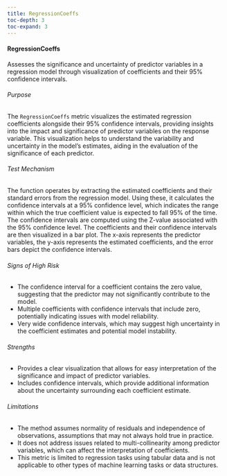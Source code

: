 ```yaml
---
title: RegressionCoeffs
toc-depth: 3
toc-expand: 3
---
```







 
#### RegressionCoeffs

Assesses the significance and uncertainty of predictor variables in a regression model through visualization of
coefficients and their 95% confidence intervals.

###### Purpose

The `RegressionCoeffs` metric visualizes the estimated regression coefficients alongside their 95% confidence intervals,
providing insights into the impact and significance of predictor variables on the response variable. This visualization
helps to understand the variability and uncertainty in the model's estimates, aiding in the evaluation of the
significance of each predictor.

###### Test Mechanism

The function operates by extracting the estimated coefficients and their standard errors from the regression model.
Using these, it calculates the confidence intervals at a 95% confidence level, which indicates the range within which
the true coefficient value is expected to fall 95% of the time. The confidence intervals are computed using the
Z-value associated with the 95% confidence level. The coefficients and their confidence intervals are then visualized
in a bar plot. The x-axis represents the predictor variables, the y-axis represents the estimated coefficients, and
the error bars depict the confidence intervals.

###### Signs of High Risk

- The confidence interval for a coefficient contains the zero value, suggesting that the predictor may not significantly
contribute to the model.
- Multiple coefficients with confidence intervals that include zero, potentially indicating issues with model reliability.
- Very wide confidence intervals, which may suggest high uncertainty in the coefficient estimates and potential model
instability.

###### Strengths

- Provides a clear visualization that allows for easy interpretation of the significance and impact of predictor
variables.
- Includes confidence intervals, which provide additional information about the uncertainty surrounding each coefficient
estimate.

###### Limitations

- The method assumes normality of residuals and independence of observations, assumptions that may not always hold true
in practice.
- It does not address issues related to multi-collinearity among predictor variables, which can affect the interpretation
of coefficients.
- This metric is limited to regression tasks using tabular data and is not applicable to other types of machine learning
tasks or data structures.




 